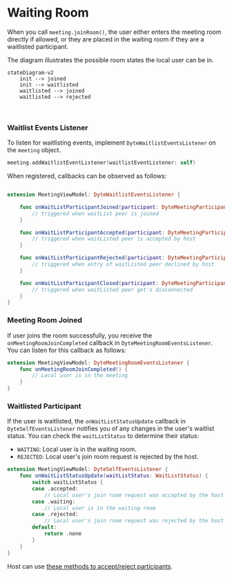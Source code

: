 # Waiting Room

When you call `meeting.joinRoom()`, the user either enters the meeting room directly if allowed, or they are placed in the waiting room
if they are a waitlisted participant.

The diagram illustrates the possible room states the local user can be in.

```mermaid
stateDiagram-v2
    init --> joined
    init --> waitlisted
    waitlisted --> joined
    waitlisted --> rejected
```

<br />

### Waitlist Events Listener

To listen for waitlisting events, implement `DyteWaitlistEventsListener` on the `meeting` object.

```swift
meeting.addWaitlistEventListener(waitlistEventListener: self)
```

When registered, callbacks can be observed as follows:

```swift

extension MeetingViewModel: DyteWaitlistEventsListener {

    func onWaitListParticipantJoined(participant: DyteMeetingParticipant) {
        // triggered when waitList peer is joined
    }

    func onWaitListParticipantAccepted(participant: DyteMeetingParticipant) {
        // triggered when waitListed peer is accepted by host
    }

    func onWaitListParticipantRejected(participant: DyteMeetingParticipant) {
        // triggered when entry of waitListed peer declined by host
    }

    func onWaitListParticipantClosed(participant: DyteMeetingParticipant) {
        // triggered when waitListed peer get's disconnected
    }
}
```

### Meeting Room Joined

If user joins the room successfully, you receive the `onMeetingRoomJoinCompleted` callback in `DyteMeetingRoomEventsListener`.
You can listen for this callback as follows:

```swift
extension MeetingViewModel: DyteMeetingRoomEventsListener {
    func onMeetingRoomJoinCompleted() {
        // Local user is in the meeting
    }
}
```

### Waitlisted Participant

If the user is waitlisted, the `onWaitListStatusUpdate` callback in `DyteSelfEventsListener` notifies you of any changes in the
user's waitlist status. You can check the `waitListStatus` to determine their status:

- `WAITING`: Local user is in the waiting room.
- `REJECTED`: Local user's join room request is rejected by the host.

```swift
extension MeetingViewModel: DyteSelfEventsListener {
    func onWaitListStatusUpdate(waitListStatus: WaitListStatus) {
        switch waitListStatus {
        case .accepted:
            // Local user's join room request was accepted by the host
        case .waiting:
            // Local user is in the waiting room
        case .rejected:
            // Local user's join room request was rejected by the host
        default:
            return .none
        }
    }
}
```

Host can use [these methods to accept/reject participants](/ios-core/participants/participant-object#waiting-room).
